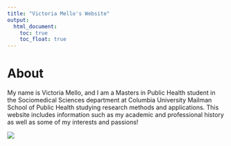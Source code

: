 ```yaml
---
title: "Victoria Mello's Website"
output: 
  html_document:
    toc: true
    toc_float: true
---
```


# About

My name is Victoria Mello, and I am a Masters in Public Health student in the Sociomedical Sciences department at Columbia University Mailman School of Public Health studying research methods and applications. This website includes information such as my academic and professional history as well as some of my interests and passions!


![](images/gradpic.jpg)
